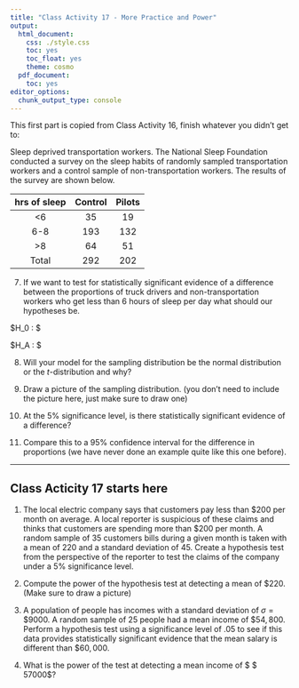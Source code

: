 ```yaml
---
title: "Class Activity 17 - More Practice and Power"
output:
  html_document:
    css: ./style.css
    toc: yes
    toc_float: yes
    theme: cosmo
  pdf_document:
    toc: yes
editor_options:
  chunk_output_type: console
---
```


This first part is copied from Class Activity 16, finish whatever you didn't get to:

Sleep deprived transportation workers. The National Sleep Foundation conducted a survey on the sleep habits of randomly sampled transportation workers and a control sample of non-transportation workers. The results of the survey are shown below.

|  hrs of sleep | Control | Pilots | Truck Drivers | 
| :--: | :--: | :--: |
| <6 | 35 | 19 | 35 |
| 6-8 | 193 | 132 | 117 |
| >8 | 64 | 51 | 51 | 
| Total | 292 | 202 | 203 |

7. If we want to test for statistically significant evidence of a difference between the proportions of truck drivers and non-transportation workers who get less than 6 hours of sleep per day what should our hypotheses be.

$H_0 : $

$H_A : $

8. Will your model for the sampling distribution be the normal distribution or the $t$-distribution and why?

9. Draw a picture of the sampling distribution. (you don't need to include the picture here, just make sure to draw one)

11. At the $5 \%$ significance level, is there statistically significant evidence of a difference?

12. Compare this to a $95\%$ confidence interval for the difference in proportions (we have never done an example quite like this one before). 


---

## Class Acticity 17 starts here


1. The local electric company says that customers pay less than $\$200$ per month on average. A local reporter is suspicious of these claims and thinks that customers are spending more than $\$ 200$ per month. A random sample of $35$ customers bills during a given month is taken with a mean of $220$ and a standard deviation of $45$. Create a hypothesis test from the perspective of the reporter to test the claims of the company under a $5 \%$ significance level.

2. Compute the power of the hypothesis test at detecting a mean of $\$220$. (Make sure to draw a picture)

3. A population of people has incomes with a standard deviation of $\sigma = \$9000$. A random sample of $25$ people had a mean income of $\$54,800$. Perform a hypothesis test using a significance level of $.05$ to see if this data provides statistically significant evidence that the mean salary is different than $\$60,000$.

4. What is the power of the test at detecting a mean income of $ \$ 57000$?


